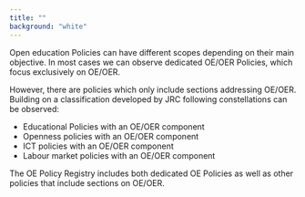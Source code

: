 ```yaml
---
title: ""
background: "white"
---
```


Open education Policies can have different scopes depending on their main objective. In most cases we can observe dedicated OE/OER Policies, which focus exclusively on OE/OER.

However, there are policies which only include sections addressing OE/OER. Building on a classification developed by JRC following constellations can be observed:
 - Educational Policies with an OE/OER component
 - Openness policies with an OE/OER component
 - ICT policies with an OE/OER component
 - Labour market policies with an OE/OER component

The OE Policy Registry includes both dedicated OE Policies as well as other policies that include sections on OE/OER.
